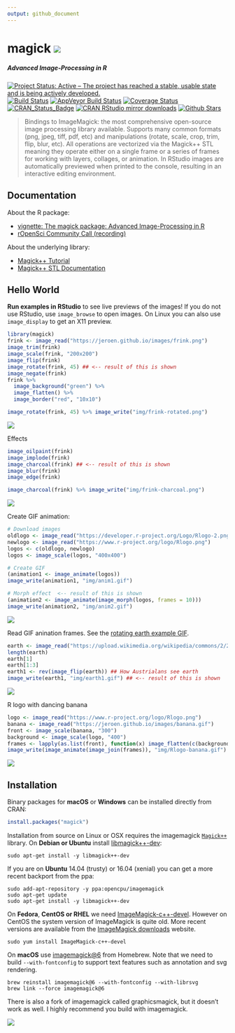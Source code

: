 ```yaml
---
output: github_document
---
```


# magick ![](http://www.textfiles.com/underconstruction/HeHeartlandPark2601underconstructionbar9.gif)

##### *Advanced Image-Processing in R*

[![Project Status: Active – The project has reached a stable, usable state and is being actively developed.](http://www.repostatus.org/badges/latest/active.svg)](http://www.repostatus.org/#active)
[![Build Status](https://travis-ci.org/ropensci/magick.svg?branch=master)](https://travis-ci.org/ropensci/magick)
[![AppVeyor Build Status](https://ci.appveyor.com/api/projects/status/github/ropensci/magick?branch=master&svg=true)](https://ci.appveyor.com/project/jeroen/magick)
[![Coverage Status](https://codecov.io/github/ropensci/magick/coverage.svg?branch=master)](https://codecov.io/github/ropensci/magick?branch=master)
[![CRAN_Status_Badge](http://www.r-pkg.org/badges/version/magick)](https://cran.r-project.org/package=magick)
[![CRAN RStudio mirror downloads](http://cranlogs.r-pkg.org/badges/magick)](https://cran.r-project.org/package=magick)
[![Github Stars](https://img.shields.io/github/stars/ropensci/magick.svg?style=social&label=Github)](https://github.com/ropensci/magick)

> Bindings to ImageMagick: the most comprehensive open-source image
  processing library available. Supports many common formats (png, jpeg, tiff,
  pdf, etc) and manipulations (rotate, scale, crop, trim, flip, blur, etc).
  All operations are vectorized via the Magick++ STL meaning they operate either
  on a single frame or a series of frames for working with layers, collages,
  or animation. In RStudio images are automatically previewed when printed to
  the console, resulting in an interactive editing environment.

## Documentation

About the R package:

  - [vignette: 	The magick package: Advanced Image-Processing in R](https://cran.r-project.org/web/packages/magick/vignettes/intro.html)
  - [rOpenSci Community Call (recording)](https://vimeo.com/channels/rocommunitycalls/180799058)

About the underlying library:

 - [Magick++ Tutorial](https://www.imagemagick.org/Magick++/tutorial/Magick++_tutorial.pdf)
 - [Magick++ STL Documentation](https://www.imagemagick.org/Magick++/STL.html)

## Hello World

**Run examples in RStudio** to see live previews of the images! If you do not use RStudio, use `image_browse` to open images. On Linux you can also use `image_display` to get an X11 preview.

```r
library(magick)
frink <- image_read("https://jeroen.github.io/images/frink.png")
image_trim(frink)
image_scale(frink, "200x200")
image_flip(frink)
image_rotate(frink, 45) ## <-- result of this is shown
image_negate(frink)
frink %>% 
  image_background("green") %>% 
  image_flatten() %>%
  image_border("red", "10x10")
```

```r
image_rotate(frink, 45) %>% image_write("img/frink-rotated.png")
```

![](img/frink-rotated.png)

Effects

```r
image_oilpaint(frink)
image_implode(frink)
image_charcoal(frink) ## <-- result of this is shown
image_blur(frink)
image_edge(frink)
```

```r
image_charcoal(frink) %>% image_write("img/frink-charcoal.png")
```

![](img/frink-charcoal.png)

Create GIF animation:

```r
# Download images
oldlogo <- image_read("https://developer.r-project.org/Logo/Rlogo-2.png")
newlogo <- image_read("https://www.r-project.org/logo/Rlogo.png")
logos <- c(oldlogo, newlogo)
logos <- image_scale(logos, "400x400")

# Create GIF
(animation1 <- image_animate(logos))
image_write(animation1, "img/anim1.gif")

# Morph effect  <-- result of this is shown
(animation2 <- image_animate(image_morph(logos, frames = 10)))
image_write(animation2, "img/anim2.gif")
```

![](img/anim2.gif)

Read GIF anination frames. See the [rotating earth example GIF](https://upload.wikimedia.org/wikipedia/commons/2/2c/Rotating_earth_%28large%29.gif).

```r
earth <- image_read("https://upload.wikimedia.org/wikipedia/commons/2/2c/Rotating_earth_%28large%29.gif")
length(earth)
earth[1]
earth[1:3]
earth1 <- rev(image_flip(earth)) ## How Austrialans see earth
image_write(earth1, "img/earth1.gif") ## <-- result of this is shown
```

![](img/earth1.gif)

R logo with dancing banana

```r
logo <- image_read("https://www.r-project.org/logo/Rlogo.png")
banana <- image_read("https://jeroen.github.io/images/banana.gif")
front <- image_scale(banana, "300")
background <- image_scale(logo, "400")
frames <- lapply(as.list(front), function(x) image_flatten(c(background, x)))
image_write(image_animate(image_join(frames)), "img/Rlogo-banana.gif")
```

![](img/Rlogo-banana.gif)

## Installation

Binary packages for __macOS__ or __Windows__ can be installed directly from CRAN:

```r
install.packages("magick")
```

Installation from source on Linux or OSX requires the imagemagick [`Magick++`](https://www.imagemagick.org/Magick++/Documentation.html) library. On __Debian or Ubuntu__ install [libmagick++-dev](https://packages.debian.org/testing/libmagick++-dev):

```
sudo apt-get install -y libmagick++-dev
```

If you are on __Ubuntu__ 14.04 (trusty) or 16.04 (xenial) you can get a more recent backport from the ppa:

```
sudo add-apt-repository -y ppa:opencpu/imagemagick
sudo apt-get update
sudo apt-get install -y libmagick++-dev 
```

On __Fedora__,  __CentOS or RHEL__ we need [ImageMagick-c++-devel](https://apps.fedoraproject.org/packages/ImageMagick-c++-devel). However on CentOS the system version of ImageMagick is quite old. More recent versions are available from the [ImageMagick downloads](https://www.imagemagick.org/download/linux/CentOS/x86_64/) website.

```
sudo yum install ImageMagick-c++-devel
````

On __macOS__ use [imagemagick@6](https://github.com/Homebrew/homebrew-core/blob/master/Formula/imagemagick@6.rb) from Homebrew. Note that we need to build `--with-fontconfig` to support text features such as annotation and svg rendering.

```
brew reinstall imagemagick@6 --with-fontconfig --with-librsvg 
brew link --force imagemagick@6
```

There is also a fork of imagemagick called graphicsmagick, but it doesn't work as well. I highly recommend you build with imagemagick.

[![](http://www.ropensci.org/public_images/github_footer.png)](http://ropensci.org)

